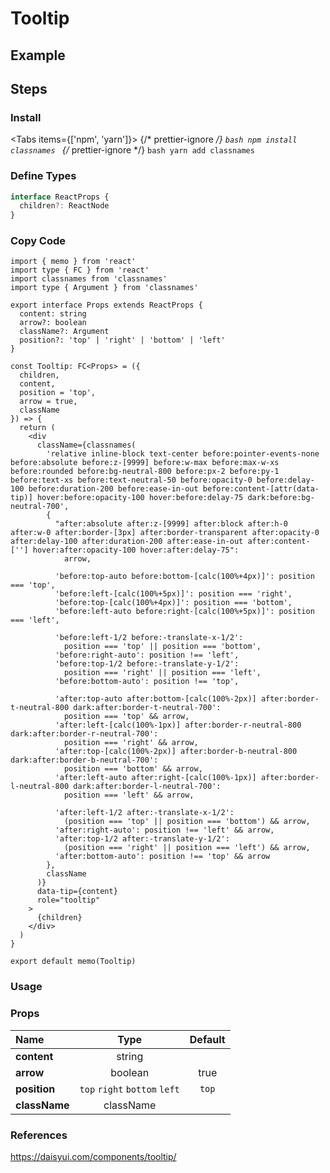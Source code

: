 
<BackTop />

# Tooltip

## Example

## Steps

<div className="steps">

### Install

<Tabs items={['npm', 'yarn']}>
  {/* prettier-ignore */}
  <Tab>
    ```bash
    npm install classnames
    ```
    </Tab>
  {/* prettier-ignore */}
  <Tab>
    ```bash
    yarn add classnames
    ```
</Tab>
</Tabs>

### Define Types

```ts filename="types/index.d.ts"
interface ReactProps {
  children?: ReactNode
}
```

### Copy Code

```tsx filename="components/Tooltip/index.tsx"
import { memo } from 'react'
import type { FC } from 'react'
import classnames from 'classnames'
import type { Argument } from 'classnames'

export interface Props extends ReactProps {
  content: string
  arrow?: boolean
  className?: Argument
  position?: 'top' | 'right' | 'bottom' | 'left'
}

const Tooltip: FC<Props> = ({
  children,
  content,
  position = 'top',
  arrow = true,
  className
}) => {
  return (
    <div
      className={classnames(
        'relative inline-block text-center before:pointer-events-none before:absolute before:z-[9999] before:w-max before:max-w-xs before:rounded before:bg-neutral-800 before:px-2 before:py-1 before:text-xs before:text-neutral-50 before:opacity-0 before:delay-100 before:duration-200 before:ease-in-out before:content-[attr(data-tip)] hover:before:opacity-100 hover:before:delay-75 dark:before:bg-neutral-700',
        {
          "after:absolute after:z-[9999] after:block after:h-0 after:w-0 after:border-[3px] after:border-transparent after:opacity-0 after:delay-100 after:duration-200 after:ease-in-out after:content-[''] hover:after:opacity-100 hover:after:delay-75":
            arrow,

          'before:top-auto before:bottom-[calc(100%+4px)]': position === 'top',
          'before:left-[calc(100%+5px)]': position === 'right',
          'before:top-[calc(100%+4px)]': position === 'bottom',
          'before:left-auto before:right-[calc(100%+5px)]': position === 'left',

          'before:left-1/2 before:-translate-x-1/2':
            position === 'top' || position === 'bottom',
          'before:right-auto': position !== 'left',
          'before:top-1/2 before:-translate-y-1/2':
            position === 'right' || position === 'left',
          'before:bottom-auto': position !== 'top',

          'after:top-auto after:bottom-[calc(100%-2px)] after:border-t-neutral-800 dark:after:border-t-neutral-700':
            position === 'top' && arrow,
          'after:left-[calc(100%-1px)] after:border-r-neutral-800 dark:after:border-r-neutral-700':
            position === 'right' && arrow,
          'after:top-[calc(100%-2px)] after:border-b-neutral-800 dark:after:border-b-neutral-700':
            position === 'bottom' && arrow,
          'after:left-auto after:right-[calc(100%-1px)] after:border-l-neutral-800 dark:after:border-l-neutral-700':
            position === 'left' && arrow,

          'after:left-1/2 after:-translate-x-1/2':
            (position === 'top' || position === 'bottom') && arrow,
          'after:right-auto': position !== 'left' && arrow,
          'after:top-1/2 after:-translate-y-1/2':
            (position === 'right' || position === 'left') && arrow,
          'after:bottom-auto': position !== 'top' && arrow
        },
        className
      )}
      data-tip={content}
      role="tooltip"
    >
      {children}
    </div>
  )
}

export default memo(Tooltip)
```

### Usage

</div>

### Props

| Name                    |             Type              | Default |
| :---------------------- | :---------------------------: | :-----: |
| **content**<Required /> |            string             |         |
| **arrow**               |            boolean            |  true   |
| **position**            | `top` `right` `bottom` `left` |  `top`  |
| **className**           |           className           |         |

### References

https://daisyui.com/components/tooltip/

<Comment />
